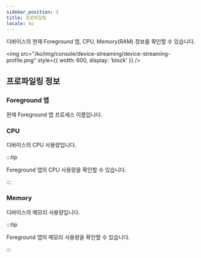 ```yaml
---
sidebar_position: 3
title: 프로파일링
locale: ko
---
```


디바이스의 현재 Foreground 앱, CPU, Memory(RAM) 정보를 확인할 수 있습니다.

<img
  src="/ko/img/console/device-streaming/device-streaming-profile.png"
  style={{ width: 600, display: 'block' }}
/>

## 프로파일링 정보

### Foreground 앱

현재 Foreground 앱 프로세스 이름입니다.

### CPU

디바이스의 CPU 사용량입니다.

:::tip

Foreground 앱의 CPU 사용량을 확인할 수 있습니다.

:::

### Memory

디바이스의 메모리 사용량입니다.

:::tip

Foreground 앱의 메모리 사용량을 확인할 수 있습니다.

:::
